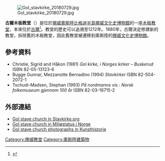 {{expand|time=2015-01-17T04:31:52+00:00}}
{{orphan|time=2015-01-17T04:31:52+00:00}}
[[File:Gol_stavkirke_20180729.jpg|thumb]]

'''古爾木板教堂'''（{{lang-no|Gol stavkirke}}）是位於[[挪威|挪威]][[奧斯陸|奧斯陸]][[比格迪半島|比格迪半島]][[挪威文化史博物館|挪威文化史博物館]]的一座[[木板教堂|木板教堂]]，本來位於[[古爾_(挪威)|古爾]]<ref>{{Cite web |url=http://www.stavkirke.info/wp-content/artikler/artikkel-gol.html |title=''Stavkirken Fra Gol'' (''Fra en Omvisning i Gol Stavkirke'' Jørgen H. Jensenius. "Middelalderforum" 1996) |access-date=2015-01-17 |archive-url=https://web.archive.org/web/20110721235358/http://www.stavkirke.info/wp-content/artikler/artikkel-gol.html |archive-date=2011-07-21 |dead-url=yes }}</ref>。教堂的歷史可以追溯至1212年。1880年，古爾決定修建新的教堂，拆除舊的木板教堂，因此舊教堂被遷移到奧斯陸的[[挪威文化史博物館|挪威文化史博物館]]。

==參考資料==
{{Reflist}}
*Christie, Sigrid and Håkon  (1981) ''Gol kirke, i Norges kirker – Buskerud'' ISBN 82-05-13123-6
*Bugge Gunnar, Mezzanotte Bernadino  (1994) ''Stavkirker'' ISBN 82-504-2072-1
*Tschudi-Madsen, Stephan (1993) ''På nordmanns vis : Norsk folkemuseum gjennom 100 år''  ISBN 82-03-16715-2
{{commons category|Gol stavkirke}}
==外部連結==
* [http://www.stavkirke.info/stavkirker/gol/ Gol stave church in Stavkirke.org] {{Wayback|url=http://www.stavkirke.info/stavkirker/gol/ |date=20181111080058 }}
* [https://web.archive.org/web/20120514104742/http://www.miljostatus.no/Tema/Kulturminner/Bygningsarven/Stavkirker/Gol/ Gol stave church in Miljøstatus i Norge]
* [https://web.archive.org/web/20060529062645/http://kunsthistorie.com/galleri/index.php?album=Norge%2FGol%20stavkirke&sortby=name&order=asc Gol stave church photographs in Kunsthistorie]
{{Coord|59.9080|N|10.6833|E|source:dewiki_region:NO_type:landmark|format=dms|display=title}}

{{European building-stub}}
[[Category:挪威教堂|Category:挪威教堂]]
[[Category:奧斯陸建築物|Category:奧斯陸建築物]]